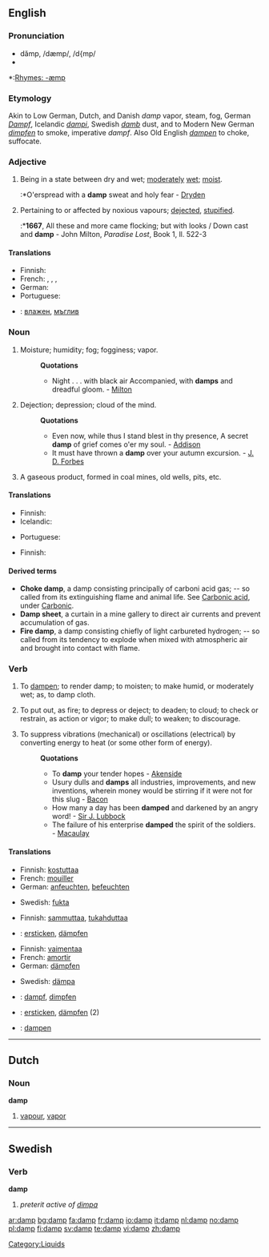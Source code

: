 {{wikipedia|dab=damp (disambiguation)|damp}}
==English==

===Pronunciation===
*dămp, /dæmp/, /d{mp/
*{{audio|en-us-damp.ogg|Audio (US)}}

*:[[Rhymes:English:-æmp|Rhymes: -æmp]]

===Etymology===
Akin to Low German, Dutch, and Danish ''damp'' vapor, steam, fog, German ''[[Dampf]]'', Icelandic ''[[dampi]]'', Swedish ''[[damb]]'' dust, and to Modern New German ''[[dimpfen]]'' to smoke, imperative ''dampf''. Also Old English ''[[dampen]]'' to choke, suffocate.

===Adjective===
{{en-adj|damper|dampest}}

# Being in a state between dry and wet; [[moderate]]ly [[wet]]; [[moist]].
#:*O'erspread with a '''damp''' sweat and holy fear - [[Dryden]]
# {{obsolete}} Pertaining to or affected by noxious vapours; [[dejected]], [[stupified]].
#:*'''1667''', All these and more came flocking; but with looks / Down cast and '''damp''' - John Milton, ''Paradise Lost'', Book 1, ll. 522-3

====Translations====
{{trans-top|Being in a state between dry and wet}}
*Finnish: {{t-|fi|kostea}}
*French: {{t+|fr|humide}}, {{t-|fr|moite}}, {{t|fr|mouillé|m}}, {{t|fr|mouillée|f}}
*German: {{t+|de|feucht}}
*Portuguese: {{t|pt|húmido|m}}
{{trans-mid}}
{{trans-bottom}}

{{trans-top|Dejected}}
{{trans-mid}}
{{trans-bottom}}

{{checktrans-top}}
*{{ttbc|Bulgarian}}: [[влажен]], [[мъглив]]
{{checktrans-bottom}}

===Noun===
{{en-noun|s|-}}

# {{archaic|uncountable}} Moisture; humidity; fog; fogginess; vapor.
#:'''Quotations'''
#:*Night . . . with black air Accompanied, with '''damps''' and dreadful gloom. - [[Milton]]
# {{archaic}} Dejection; depression; cloud of the mind.
#:'''Quotations'''
#:*Even now, while thus I stand blest in thy presence, A secret '''damp''' of grief comes o'er my soul. - [[Addison]]
#:*It must have thrown a '''damp''' over your autumn excursion. - [[J. D. Forbes]]
# {{archaic|mining}} A gaseous product, formed in coal mines, old wells, pits, etc.

====Translations====
{{trans-top|Moisture}}
*Finnish: {{t|fi|kosteus}}
*Icelandic: {{t-|is|raki|m}}
{{trans-mid}}
*Portuguese: {{t|pt|humidade|f}}
{{trans-bottom}}

{{trans-top|Dejection}}
{{trans-mid}}
{{trans-bottom}}

{{trans-top|A gaseous product, formed in coal mines, old wells, pits, etc}}
*Finnish: {{t|fi|kaivoskaasu}}
{{trans-mid}}
{{trans-bottom}}

====Derived terms====
*'''Choke damp''', a damp consisting principally of carboni acid gas; -- so called from its extinguishing flame and animal life. See [[Carbonic acid]], under [[Carbonic]].
*'''Damp sheet''', a curtain in a mine gallery to direct air currents and prevent accumulation of gas.
*'''Fire damp''', a damp consisting chiefly of light carbureted hydrogen; -- so called from its tendency to explode when mixed with atmospheric air and brought into contact with flame.

===Verb===
{{en-verb}}  {{transitive}}

<!--waitasec - these are entirely obsolete, right?-->
# {{archaic}} To [[dampen]]; to render damp; to moisten; to make humid, or moderately wet; as, to damp cloth.
# {{archaic}} To put out, as fire; to depress or deject; to deaden; to cloud; to check or restrain, as action or vigor; to make dull; to weaken; to discourage.
# {{archaic}} To suppress vibrations (mechanical) or oscillations (electrical) by converting energy to heat (or some other form of energy).
#:'''Quotations'''
#:*To '''damp''' your tender hopes - [[Akenside]]
#:*Usury dulls and '''damps''' all industries, improvements, and new inventions, wherein money would be stirring if it were not for this slug - [[Bacon]]
#:*How many a day has been '''damped''' and darkened by an angry word! - [[Sir J. Lubbock]]
#:*The failure of his enterprise '''damped''' the spirit of the soldiers. - [[Macaulay]]

====Translations====
{{trans-top|To render damp}}
*Finnish: [[kostuttaa]]
*French: [[mouiller]]
*German: [[anfeuchten]], [[befeuchten]]
{{trans-mid}}
*Swedish: [[fukta]]
{{trans-bottom}}

{{trans-top|To put out, as fire}}
*Finnish: [[sammuttaa]], [[tukahduttaa]]
*{{ttbc|German}}: [[ersticken]], [[dämpfen]]
{{trans-mid}}
{{trans-bottom}}

{{trans-top|To suppress vibrations or oscillations}}
*Finnish: [[vaimentaa]]
*French: [[amortir]]
*German: [[dämpfen]]
{{trans-mid}}
*Swedish: [[dämpa]]
{{trans-bottom}}

{{checktrans-top}}
*{{ttbc|German}}: [[dampf]], [[dimpfen]]
*{{ttbc|German}}: [[ersticken]], [[dämpfen]] (2)
*{{ttbc|Old English}}: [[dampen]]
{{checktrans-bottom}}

----

==Dutch==

===Noun===
'''damp''' {{m}}

# [[vapour]], [[vapor]]

----

==Swedish==

===Verb===
'''damp'''

# ''preterit active of [[dimpa]]''

[[Category:Liquids]]

[[ar:damp]]
[[bg:damp]]
[[fa:damp]]
[[fr:damp]]
[[io:damp]]
[[it:damp]]
[[nl:damp]]
[[no:damp]]
[[pl:damp]]
[[fi:damp]]
[[sv:damp]]
[[te:damp]]
[[vi:damp]]
[[zh:damp]]